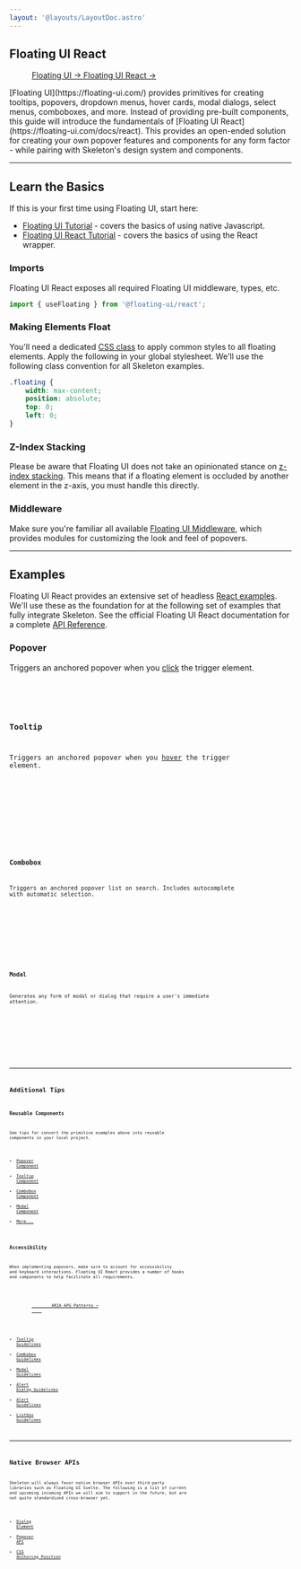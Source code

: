 ```yaml
---
layout: '@layouts/LayoutDoc.astro'
---
```




## Floating UI React

<figure class="card-filled-enhanced flex justify-center gap-4 p-8">
	<a href="https://floating-ui.com/" target="_blank" class="btn preset-filled">
		Floating UI &rarr;
	</a>
	<a href="https://floating-ui.com/docs/react" target="_blank" class="btn preset-filled">
		Floating UI React &rarr;
	</a>
</figure>

<p class="type-scale-5">
	[Floating UI](https://floating-ui.com/) provides primitives for creating tooltips, popovers, dropdown menus, hover cards, modal dialogs,
	select menus, comboboxes, and more. Instead of providing pre-built components, this guide will introduce the fundamentals of [Floating UI
	React](https://floating-ui.com/docs/react). This provides an open-ended solution for creating your own popover features and components for
	any form factor - while pairing with Skeleton's design system and components.
</p>

---

## Learn the Basics

If this is your first time using Floating UI, start here:

- [Floating UI Tutorial](https://floating-ui.com/docs/tutorial) - covers the basics of using native Javascript.
- [Floating UI React Tutorial](https://floating-ui.com/docs/react) - covers the basics of using the React wrapper.

### Imports

Floating UI React exposes all required Floating UI middleware, types, etc.

```ts
import { useFloating } from '@floating-ui/react';
```

### Making Elements Float

You'll need a dedicated [CSS class](https://floating-ui.com/docs/tutorial#making-the-tooltip-float) to apply common styles to all floating elements. Apply the following in your global stylesheet. We'll use the following class convention for all Skeleton examples.

```css
.floating {
	width: max-content;
	position: absolute;
	top: 0;
	left: 0;
}
```

### Z-Index Stacking

Please be aware that Floating UI does not take an opinionated stance on [z-index stacking](https://floating-ui.com/docs/misc#z-index-stacking). This means that if a floating element is occluded by another element in the z-axis, you must handle this directly.

### Middleware

Make sure you're familiar all available [Floating UI Middleware](https://floating-ui.com/docs/middleware), which provides modules for customizing the look and feel of popovers.

---

## Examples

Floating UI React provides an extensive set of headless [React examples](https://floating-ui.com/docs/react-examples). We'll use these as the foundation for at the following set of examples that fully integrate Skeleton. See the official Floating UI React documentation for a complete [API Reference](https://floating-ui.com/docs/usefloating).

### Popover

Triggers an anchored popover when you <u>click</u> the trigger element.

<Preview client:load>
	<Fragment slot="preview">
		<ExamplePopover client:load />
	</Fragment>
	<Fragment slot="code">
		<Code code={ExamplePopoverRaw} lang="tsx" />
	</Fragment>
</Preview>

### Tooltip

Triggers an anchored popover when you <u>hover</u> the trigger element.

<Preview client:load>
	<Fragment slot="preview">
		<ExampleTooltip client:load />
	</Fragment>
	<Fragment slot="code">
		<Code code={ExampleTooltipRaw} lang="tsx" />
	</Fragment>
</Preview>

### Combobox

Triggers an anchored popover list on search. Includes autocomplete with automatic selection.

<Preview client:load>
	<Fragment slot="preview">
		<ExampleCombobox client:load />
	</Fragment>
	<Fragment slot="code">
		<Code code={ExampleComboboxRaw} lang="tsx" />
	</Fragment>
</Preview>

### Modal

Generates any form of modal or dialog that require a user's immediate attention.

<Preview client:load>
	<Fragment slot="preview">
		<ExampleModal client:load />
	</Fragment>
	<Fragment slot="code">
		<Code code={ExampleModalRaw} lang="tsx" />
	</Fragment>
</Preview>

---

## Additional Tips

### Reusable Components

See tips for convert the primitive examples above into reusable components in your local project.

- [Popover Component](https://floating-ui.com/docs/popover#reusable-popover-component)
- [Tooltip Component](https://floating-ui.com/docs/tooltip#reusable-tooltip-component)
- [Combobox Component](https://codesandbox.io/p/sandbox/fragrant-water-bsuirj)
- [Modal Component](https://floating-ui.com/docs/dialog#reusable-dialog-component)
- [More...](https://floating-ui.com/docs/react-examples#other)

### Accessibility

When implementing popovers, make sure to account for accessibility and keyboard interactions. Floating UI React provides a number of hooks and components to help facilitate all requirements.

<figure class="card-filled-enhanced flex justify-center gap-4 p-8">
	<a href="https://www.w3.org/WAI/ARIA/apg/patterns/" target="_blank" class="btn preset-filled">
		ARIA APG Patterns &rarr;
	</a>
</figure>

- [Tooltip Guidelines](https://www.w3.org/WAI/ARIA/apg/patterns/tooltip/)
- [Combobox Guidelines](https://www.w3.org/WAI/ARIA/apg/patterns/combobox/)
- [Modal Guidelines](https://www.w3.org/WAI/ARIA/apg/patterns/dialog-modal/)
- [Alert Dialog Guidelines](https://www.w3.org/WAI/ARIA/apg/patterns/alertdialog/)
- [Alert Guidelines](https://www.w3.org/WAI/ARIA/apg/patterns/alert/)
- [Listbox Guidelines](https://www.w3.org/WAI/ARIA/apg/patterns/listbox/)

---

## Native Browser APIs

Skeleton will always favor native browser APIs over third-party libraries such as Floating UI Svelte. The following is a list of current and upcoming incoming APIs we will aim to support in the future, but are not quite standardized cross-browser yet.

- [Dialog Element](https://developer.mozilla.org/en-US/docs/Web/HTML/Element/dialog)
- [Popover API](https://developer.mozilla.org/en-US/docs/Web/API/Popover_API)
- [CSS Anchoring Position](https://developer.mozilla.org/en-US/docs/Web/CSS/CSS_anchor_positioning)
